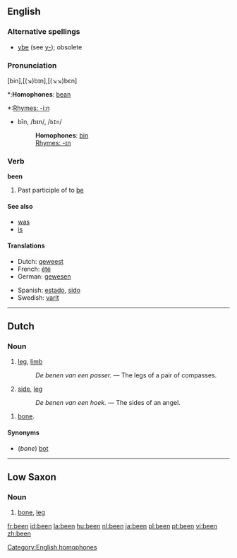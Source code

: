 ==English==

{{rank|who|said|would|46|been|will|no|them}}

===Alternative spellings===
*[[ybe]] (see [[y-]]); obsolete

===Pronunciation===
[bin],[(↘)bɪn],[(↘↘)bɛn]
*:'''Homophones''': [[bean]] [[Category:English homophones]]
*:[[Rhymes:English:-iːn|Rhymes: -iːn]]
*bĭn, /bɪn/, /<tt>bIn</tt>/
*:'''Homophones''': [[bin]]
*:[[Rhymes:English:-ɪn|Rhymes: -ɪn]]

===Verb===
'''been''' 
# Past participle of to [[be]]

====See also====
*[[was]]
*[[is]]

====Translations====
{{top}}
* Dutch: [[geweest]]
* French: [[été]]
* German: [[gewesen]]
{{mid}}
* Spanish: [[estado]], [[sido]]
* Swedish: [[varit]]
{{bottom}}

----
==Dutch==

===Noun===
{{nl-noun|g=n|benen}}

# [[leg]], [[limb]]
#: ''De benen van een passer.'' &mdash; The legs of a pair of compasses.
# {{mathematics}} [[side]], [[leg]]
#: ''De benen van een hoek.'' &mdash; The sides of an angel.

{{nl-noun|g=n|pl1=beenderen|pl2=benen|dimpl1=beentjes|dimpl2=beendertjes}}

# [[bone]].

====Synonyms====
* (''bone'') [[bot]]

----

==Low Saxon==

===Noun===
# [[bone]], [[leg]]

[[fr:been]]
[[id:been]]
[[la:been]]
[[hu:been]]
[[nl:been]]
[[ja:been]]
[[pl:been]]
[[pt:been]]
[[vi:been]]
[[zh:been]]
